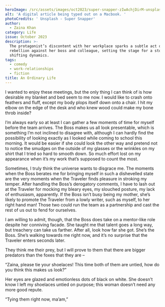 ```yaml
---
heroImage: /src/assets/images/oct2023/super-snapper-zIwAchjDirM-unsplash.jpg
alt: 'A digital article being typed out on a Macbook. '
photoCredits: ' Unsplash - Super Snapper'
author:
  - Zaina Khan
category: Life
issue: October 2023
description: >-
  The protagonist’s discontent with her workplace sparks a subtle act of
  rebellion against her boss and colleague, setting the stage for a story of
  shifting dynamics.
tags:
  - comedy
  - work-relationships
  - fiction
title: An Ordinary Life
---
```


I wanted to enjoy these meetings, but the only thing I can think of is how desirable my blanket and bed seem to me now. I would like to crash onto feathers and fluff, except my body plops itself down onto a chair. I hit my elbow on the edge of the desk and who knew wood could make my bone throb inside?

I’m always early so at least I can gather a few moments of time for myself before the team arrives. The Boss makes us all look presentable, which is something I’m not inclined to disagree with, although I can hardly find the possibility of looking exactly as I looked while coming to school this morning. It would be easier if she could look the other way and pretend not to notice the smudges on the outside of my glasses or the wrinkles on my shirt that I tried so hard to smooth down. So much effort lost on my appearance when it’s my work that’s supposed to count the most.

Sometimes, I truly think the universe wants to disgrace me. The moments when the Boss berates me for bringing myself in such a dishevelled state are the very moments when the Traveler finds pleasure in stroking my temper. After handling the Boss’s derogatory comments, I have to lash out at the Traveler for mocking my bleary eyes, my slouched posture, my lack of enthusiasm, apparently. If the Boss isn’t busy being my mother, she’s likely to promote the Traveler from a lowly writer, such as myself, to her right hand man! Those two could run the team as a partnership and cast the rest of us out to fend for ourselves.

I am willing to admit, though, that the Boss does take on a mentor-like role despite her conniving facade. She taught me that talent goes a long way, but treachery can take us farther. After all, look how far she got. She’s the Boss. She’s walking towards me right now, and it’s no surprise that the Traveler enters seconds later.

They think me their prey, but I will prove to them that there are bigger predators than the foxes that they are –

“Zaina, please tie your shoelaces! This time both of them are untied, how do you think this makes us look?”

Her eyes are glazed and emotionless dots of black on white. She doesn’t know I left my shoelaces untied on purpose; this woman doesn’t need any more good repute.

“Tying them right now, ma’am,”
